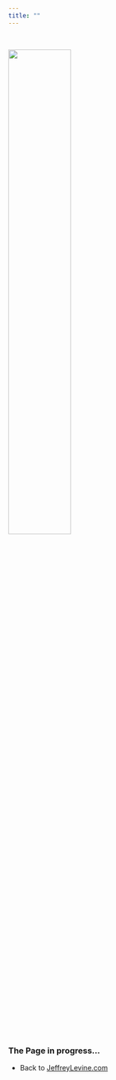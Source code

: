 ```yaml
---
title: ""
---
```


<br>

![](images/Jy.jpg){width=50%}

<br>

### The Page in progress...
* Back to [JeffreyLevine.com](http://www.jeffreylevine.com)
